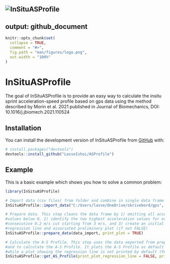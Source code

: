 ![InSituASProfile](https://user-images.githubusercontent.com/98103290/153732173-2e78463b-565c-40ff-900a-cdcf8ee27795.png)
---
output: github_document
---

<!-- README.md is generated from README.Rmd. Please edit that file -->

```r
knitr::opts_chunk$set(
  collapse = TRUE,
  comment = "#>",
  fig.path = "man/figures/logo.png",
  out.width = "100%"
)
```

# InSituASProfile

<!-- badges: start -->
<!-- badges: end -->

The goal of InSituASProfile is to provide an easy way to calculate the insitu 
sprint acceleration-speed profile based on gps data using the method described
by Morin et al. 2021 published in Journal of Biomechanics, 
DOI: 10.1016/j.jbiomech.2021.110524

## Installation

You can install the development version of InSituASProfile from 
[GitHub](https://github.com/) with:

``` r
# install.packages("devtools")
devtools::install_github("LasseIshoi/ASProfile")
```

## Example

This is a basic example which shows you how to solve a common problem:

```r
library(InSituASProfile)

# Import data (csv files) from folder and combine in single data frame for analysis.  
InSituASProfile::import_data("C:/Users/lasse/OneDrive/skrivebord/gps", Velocity, Acceleration)

# Prepare data. This step cleans the data frame by 1) omitting all acceleration
#values below 0, 2) identify the two highest acceleration values for every 
#consecutive 0.2 m/s cut starting from 3 m/s, and 3) create an initial 
#regression line and associated preliminary plot (if not FALSE) 
InSituASProfile::prepare_data(data_import, print_plot = TRUE)

# Calculate the A-S Profile. This step uses the data exported from prepare_data,
#and to calculate the A-S Profile. It plots the A-S Profile as default (TRUE), 
#while a plot showing the regression line is not printed by default (FALSE).
InSituASProfile::get_AS_Profile(print_plot_regression_line = FALSE, print_AS_plot = TRUE)

```

